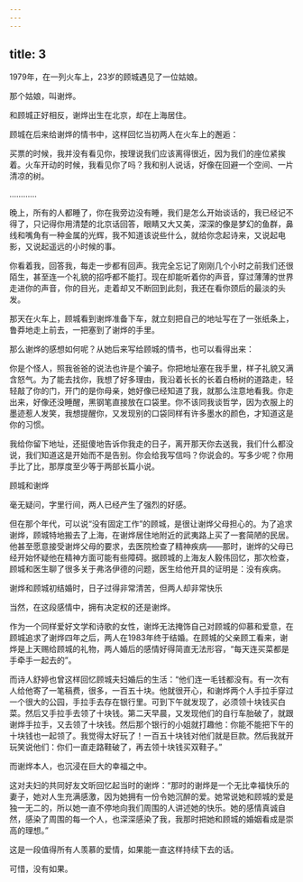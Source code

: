 ```yaml
---
---
---
```

title: 3
---



1979年，在一列火车上，23岁的顾城遇见了一位姑娘。

那个姑娘，叫谢烨。

和顾城正好相反，谢烨出生在北京，却在上海居住。

顾城在后来给谢烨的情书中，这样回忆当初两人在火车上的邂逅：

买票的时候，我并没有看见你，按理说我们应该离得很近，因为我们的座位紧挨着。火车开动的时候，我看见你了吗？我和别人说话，好像在回避一个空间、一片清凉的树。

…………

晚上，所有的人都睡了，你在我旁边没有睡，我们是怎么开始谈话的，我已经记不得了，只记得你用清楚的北京话回答，眼睛又大又美，深深的像是梦幻的鱼群，鼻线和嘴角有一种金属的光辉，我不知道该说些什么，就给你念起诗来，又说起电影，又说起遥远的小时候的事。

你看着我，回答我，每走一步都有回声。我完全忘记了刚刚几个小时之前我们还很陌生，甚至连一个礼貌的招呼都不能打。现在却能听着你的声音，穿过薄薄的世界走进你的声音，你的目光，走着却又不断回到此刻，我还在看你颈后的最淡的头发。

那天在火车上，顾城看到谢烨准备下车，就立刻把自己的地址写在了一张纸条上，鲁莽地走上前去，一把塞到了谢烨的手里。

那么谢烨的感想如何呢？从她后来写给顾城的情书，也可以看得出来：

你是个怪人，照我爸爸的说法也许是个骗子。你把地址塞在我手里，样子礼貌又满含怒气。为了能去找你，我想了好多理由，我沿着长长的长着白杨树的道路走，轻轻敲了你的门，开门的是你母亲，她好像已经知道了我，就那么注意地看我。你走出来，好像还没睡醒，黑钢笔直接放在口袋里。你不该同我谈哲学，因为衣服上的墨迹惹人发笑，我想提醒你，又发现别的口袋同样有许多墨水的颜色，才知道这是你的习惯。

我给你留下地址，还挺傻地告诉你我走的日子，离开那天你去送我，我们什么都没说，我们知道这是开始而不是告别。你会给我写信吗？你说会的。写多少呢？你用手比了比，那厚度至少等于两部长篇小说。

顾城和谢烨



毫无疑问，字里行间，两人已经产生了强烈的好感。

但在那个年代，可以说“没有固定工作”的顾城，是很让谢烨父母担心的。为了追求谢烨，顾城特地搬去了上海，在谢烨居住地附近的武夷路上买了一套简陋的民居。他甚至愿意接受谢烨父母的要求，去医院检查了精神疾病——那时，谢烨的父母已经开始怀疑他在精神方面可能有些障碍。据顾城的上海友人毅伟回忆，那次检查，顾城和医生聊了很多关于弗洛伊德的问题，医生给他开具的证明是：没有疾病。

谢烨和顾城初结婚时，日子过得非常清苦，但两人却非常快乐



当然，在这段感情中，拥有决定权的还是谢烨。

作为一个同样爱好文学和诗歌的女性，谢烨无法掩饰自己对顾城的仰慕和爱意，在顾城追求了谢烨四年之后，两人在1983年终于结婚。在顾城的父亲顾工看来，谢烨是上天赐给顾城的礼物，两人婚后的感情好得简直无法形容，“每天连买菜都是手牵手一起去的”。

而诗人舒婷也曾这样回忆顾城夫妇婚后的生活：“他们连一毛钱都没有。有一次有人给他寄了一笔稿费，很多，一百五十块。他就很开心，和谢烨两个人手拉手穿过一个很大的公园，手拉手去存在银行里。可到下午就发现了，必须领十块钱买白菜。然后又手拉手去领了十块钱。第二天早晨，又发现他们的自行车胎破了，就跟谢烨手拉手，又去领了十块钱。然后那个银行的小姐就打趣他：你能不能把下午的十块钱也一起领了。我觉得太好玩了！一百五十块钱对他们就是巨款。然后我就开玩笑说他们：你们一直走路鞋破了，再去领十块钱买双鞋子。”

而谢烨本人，也沉浸在巨大的幸福之中。

这对夫妇的共同好友文昕回忆起当时的谢烨：“那时的谢烨是一个无比幸福快乐的妻子，她对人生充满感激，因为她拥有一份令她沉醉的爱。她常说她和顾城的爱是独一无二的，所以她一直不停地向我们周围的人讲述她的快乐。她的感情真诚自然，感染了周围的每一个人，也深深感染了我，我那时把她和顾城的婚姻看成是崇高的理想。”

这是一段值得所有人羡慕的爱情，如果能一直这样持续下去的话。

可惜，没有如果。